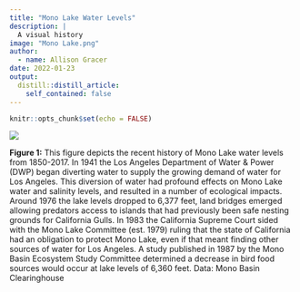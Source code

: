 ```yaml
---
title: "Mono Lake Water Levels"
description: |
  A visual history
image: "Mono Lake.png"
author:
  - name: Allison Gracer
date: 2022-01-23
output:
  distill::distill_article:
    self_contained: false
---
```



```r
knitr::opts_chunk$set(echo = FALSE)
```


![](Mono Lake.png)

**Figure 1:** This figure depicts the recent history of Mono Lake water levels from 1850-2017. In 1941 the Los Angeles Department of Water & Power (DWP) began diverting water to supply the growing demand of water for Los Angeles. This diversion of water had profound effects on Mono Lake water and salinity levels, and resulted in a number of ecological impacts. Around 1976 the lake levels dropped to 6,377 feet, land bridges emerged allowing predators access to islands that had previously been safe nesting grounds for California Gulls. In 1983 the California Supreme Court sided with the Mono Lake Committee (est. 1979) ruling that the state of California had an obligation to protect Mono Lake, even if that meant finding other sources of water for Los Angeles. A study published in 1987 by the Mono Basin Ecosystem Study Committee determined a decrease in bird food sources would occur at lake levels of 6,360 feet. Data: Mono Basin Clearinghouse






